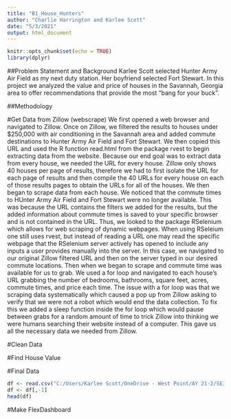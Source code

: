 ---
title: "B1_House_Hunters"
author: "Charlie Harrington and Karlee Scott"
date: "5/3/2021"
output: html_document
---

```{r setup, include=FALSE}
knitr::opts_chunk$set(echo = TRUE)
library(dplyr)
```
##Problem Statement and Background
Karlee Scott selected Hunter Army Air Field as my next duty station. Her boyfriend selected Fort Stewart. In this project we analyzed the value and price of houses in the Savannah, Georgia area to offer recommendations that provide the most "bang for your buck".

##Methodology

#Get Data from Zillow (webscrape)
We first opened a web browser and navigated to Zillow. Once on Zillow, we filtered the results to houses under $250,000 with air conditioning in the Savannah area and added commute destinations to Hunter Army Air Field and Fort Stewart. We then copied this URL and used the R function read.html from the package rvest to begin extracting data from the website. Because our end goal was to extract data from every house, we needed the URL for every house. Zillow only shows 40 houses per page of results, therefore we had to first isolate the URL for each page of results and then compile the 40 URLs for every house on each of those results pages to obtain the URLs for all of the houses. We then began to scrape data from each house. We noticed that the commute times to HUnter Army Air Field and Fort Stewart were no longer available. This was because the URL contains the filters we added for the results, but the added information about commute times is saved to your specific browser and is not contained in the URL. Thus, we looked to the package RSelenium which allows for web scraping of dynamic webpages. When using RSeleium one still uses rvest, but instead of reading a URL one may read the specific webpage that the RSelenium server actively has opened to include any inputs a user provides manually into the server. In this case, we navigated to our original Zillow filtered URL and then on the server typed in our desired commute locations. Then when we began to scrape and commute time was available for us to grab. We used a for loop and navigated to each house's URL grabbing the number of bedrooms, bathrooms, square feet, acres, commute times, and price each time. The issue with a for loop was that we scraping data systematically which caused a pop up from Zillow asking to verify that we were not a robot which would end the data collection. To fix this we added a sleep function inside the for loop which would pause between grabs for a random amount of time to trick Zillow into thinking we were humans searching their website instead of a computer. This gave us all the necessary data we needed from Zillow.

#Clean Data

#Find House Value

#Final Data
```{r}
df <- read.csv("C:/Users/Karlee Scott/OneDrive - West Point/AY 21-2/SE370 Computer Aided Design/value_house.csv")
df <- df[,-1]
head(df)
```
#Make FlexDashboard
